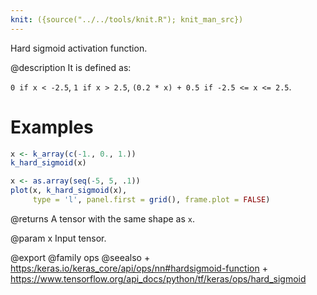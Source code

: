 ```yaml
---
knit: ({source("../../tools/knit.R"); knit_man_src})
---
```


Hard sigmoid activation function.

@description
It is defined as:

`0 if x < -2.5`, `1 if x > 2.5`, `(0.2 * x) + 0.5 if -2.5 <= x <= 2.5`.

# Examples
```r
x <- k_array(c(-1., 0., 1.))
k_hard_sigmoid(x)

x <- as.array(seq(-5, 5, .1))
plot(x, k_hard_sigmoid(x),
     type = 'l', panel.first = grid(), frame.plot = FALSE)
```

@returns
A tensor with the same shape as `x`.

@param x Input tensor.

@export
@family ops
@seealso
+ <https:/keras.io/keras_core/api/ops/nn#hardsigmoid-function>
+ <https://www.tensorflow.org/api_docs/python/tf/keras/ops/hard_sigmoid>

